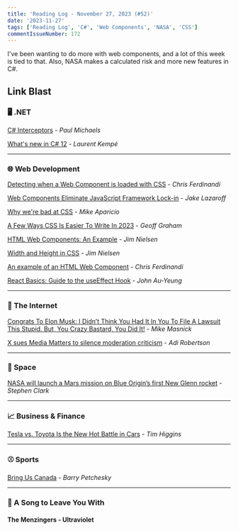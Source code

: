 ```yaml
---
title: 'Reading Log - November 27, 2023 (#52)'
date: '2023-11-27'
tags: ['Reading Log', 'C#', 'Web Components', 'NASA', 'CSS']
commentIssueNumber: 172
---
```


I've been wanting to do more with web components, and a lot of this week is tied to that. Also, NASA makes a calculated risk and more new features in C#.

## Link Blast

### 🖥 .NET

[C# Interceptors](https://pmichaels.net/c-sharp-interceptors/) - *Paul Michaels*

[What's new in C# 12](https://laurentkempe.com/2023/11/14/whats-new-in-csharp-12/) - *Laurent Kempé*

---

### 🌐 Web Development

[Detecting when a Web Component is loaded with CSS](https://gomakethings.com/detecting-when-a-web-component-is-loaded-with-css/) - *Chris Ferdinandi*

[Web Components Eliminate JavaScript Framework Lock-in](https://jakelazaroff.com/words/web-components-eliminate-javascript-framework-lock-in/) - *Jake Lazaroff*

[Why we're bad at CSS](https://mikeaparicio.com/posts/2023-05-22-why-were-bad-at-css/) - *Mike Aparicio*

[A Few Ways CSS Is Easier To Write In 2023](https://www.smashingmagazine.com/2023/11/few-ways-css-easier-write-2023/) - *Geoff Graham*

[HTML Web Components: An Example](https://blog.jim-nielsen.com/2023/html-web-components-an-example/) - *Jim Nielsen*

[Width and Height in CSS](https://blog.jim-nielsen.com/2023/width-and-height-in-css/) - *Jim Nielsen*

[An example of an HTML Web Component](https://gomakethings.com/an-example-of-an-html-web-component/) - *Chris Ferdinandi*

[React Basics: Guide to the useEffect Hook](https://www.telerik.com/blogs/react-basics-guide-useeffect-hook) - *John Au-Yeung*

---

### 🛜 The Internet

[Congrats To Elon Musk: I Didn’t Think You Had It In You To File A Lawsuit This Stupid. But, You Crazy Bastard, You Did It!](https://www.techdirt.com/2023/11/21/congrats-to-elon-musk-i-didnt-think-you-had-it-in-you-to-file-a-lawsuit-this-stupid-but-you-crazy-bastard-you-did-it/) - *Mike Masnick*

[X sues Media Matters to silence moderation criticism](https://www.theverge.com/2023/11/20/23970274/x-elon-musk-media-matters-lawsuit-nazi-ads-filed) - *Adi Robertson*

---

### 🚀 Space

[NASA will launch a Mars mission on Blue Origin’s first New Glenn rocket](https://arstechnica.com/space/2023/11/nasa-will-launch-a-mars-mission-on-blue-origins-first-new-glenn-rocket/) - *Stephen Clark*

---

### 📈 Business & Finance

[Tesla vs. Toyota Is the New Hot Battle in Cars](https://www.wsj.com/business/autos/tesla-vs-toyota-is-the-new-hot-battle-in-cars-571a8e68) - *Tim Higgins*

---

### ⚾️ Sports

[Bring Us Canada](https://defector.com/bring-us-canada) - *Barry Petchesky*

---

### 🎵 A Song to Leave You With

#### The Menzingers - Ultraviolet

<YouTubeEmbed id="exSRCXS8tlw" title="The Menzingers - Ultraviolet" />

